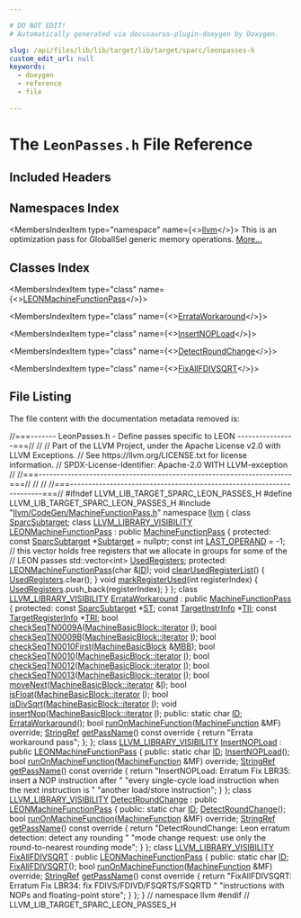 ```yaml
---

# DO NOT EDIT!
# Automatically generated via docusaurus-plugin-doxygen by Doxygen.

slug: /api/files/lib/lib/target/lib/target/sparc/leonpasses-h
custom_edit_url: null
keywords:
  - doxygen
  - reference
  - file

---
```





# The `LeonPasses.h` File Reference

<DoxygenPage pluginConfig={pluginConfig}>



## Included Headers

<IncludesList>
<IncludesListItem
  filePath="llvm/CodeGen/MachineFunctionPass.h"
  permalink="/docs/api/files/include/include/llvm/include/llvm/codegen/machinefunctionpass-h"
  isLocal="true" />
</IncludesList>

## Namespaces Index

<MembersIndex>

<MembersIndexItem
  type="namespace"
  name={<><a href="/docs/api/namespaces/llvm">llvm</a></>}>
This is an optimization pass for GlobalISel generic memory operations. <a href="/docs/api/namespaces/llvm/#details">More...</a>
</MembersIndexItem>

</MembersIndex>

## Classes Index

<MembersIndex>

<MembersIndexItem
  type="class"
  name={<><a href="/docs/api/classes/llvm/leonmachinefunctionpass">LEONMachineFunctionPass</a></>}>
</MembersIndexItem>

<MembersIndexItem
  type="class"
  name={<><a href="/docs/api/classes/llvm/errataworkaround">ErrataWorkaround</a></>}>
</MembersIndexItem>

<MembersIndexItem
  type="class"
  name={<><a href="/docs/api/classes/llvm/insertnopload">InsertNOPLoad</a></>}>
</MembersIndexItem>

<MembersIndexItem
  type="class"
  name={<><a href="/docs/api/classes/llvm/detectroundchange">DetectRoundChange</a></>}>
</MembersIndexItem>

<MembersIndexItem
  type="class"
  name={<><a href="/docs/api/classes/llvm/fixallfdivsqrt">FixAllFDIVSQRT</a></>}>
</MembersIndexItem>

</MembersIndex>


## File Listing

The file content with the documentation metadata removed is:

<ProgramListing>

<Link id="l00001" /><CodeLine lineNumber="1"><span class="doxyHighlightComment">//===------- LeonPasses.h - Define passes specific to LEON ----------------===//</span></CodeLine>
<Link id="l00002" /><CodeLine lineNumber="2"><span class="doxyHighlightComment">//</span></CodeLine>
<Link id="l00003" /><CodeLine lineNumber="3"><span class="doxyHighlightComment">// Part of the LLVM Project, under the Apache License v2.0 with LLVM Exceptions.</span></CodeLine>
<Link id="l00004" /><CodeLine lineNumber="4"><span class="doxyHighlightComment">// See https://llvm.org/LICENSE.txt for license information.</span></CodeLine>
<Link id="l00005" /><CodeLine lineNumber="5"><span class="doxyHighlightComment">// SPDX-License-Identifier: Apache-2.0 WITH LLVM-exception</span></CodeLine>
<Link id="l00006" /><CodeLine lineNumber="6"><span class="doxyHighlightComment">//</span></CodeLine>
<Link id="l00007" /><CodeLine lineNumber="7"><span class="doxyHighlightComment">//===----------------------------------------------------------------------===//</span></CodeLine>
<Link id="l00008" /><CodeLine lineNumber="8"><span class="doxyHighlightComment">//</span></CodeLine>
<Link id="l00009" /><CodeLine lineNumber="9"><span class="doxyHighlightComment">//</span></CodeLine>
<Link id="l00010" /><CodeLine lineNumber="10"><span class="doxyHighlightComment">//===----------------------------------------------------------------------===//</span></CodeLine>
<Link id="l00011" /><CodeLine lineNumber="11"></CodeLine>
<Link id="l00012" /><CodeLine lineNumber="12"><span class="doxyHighlightPreprocessor">#ifndef LLVM&#95;LIB&#95;TARGET&#95;SPARC&#95;LEON&#95;PASSES&#95;H</span></CodeLine>
<Link id="l00013" /><CodeLine lineNumber="13"><span class="doxyHighlightPreprocessor">#define LLVM&#95;LIB&#95;TARGET&#95;SPARC&#95;LEON&#95;PASSES&#95;H</span></CodeLine>
<Link id="l00014" /><CodeLine lineNumber="14"></CodeLine>
<Link id="l00015" /><CodeLine lineNumber="15"><span class="doxyHighlightPreprocessor">#include &quot;<a href="/docs/api/files/include/include/llvm/include/llvm/codegen/machinefunctionpass-h">llvm/CodeGen/MachineFunctionPass.h</a>&quot;</span></CodeLine>
<Link id="l00016" /><CodeLine lineNumber="16"></CodeLine>
<Link id="l00017" /><CodeLine lineNumber="17"><span class="doxyHighlightKeyword">namespace </span><span class="doxyHighlight"><a href="/docs/api/namespaces/llvm">llvm</a> &#123;</span></CodeLine>
<Link id="l00018" /><CodeLine lineNumber="18"><span class="doxyHighlightKeyword">class </span><span class="doxyHighlight"><a href="/docs/api/classes/llvm/sparcsubtarget">SparcSubtarget</a>;</span></CodeLine>
<Link id="l00019" /><CodeLine lineNumber="19"></CodeLine>
<Link id="l00020" /><CodeLine lineNumber="20" lineLink="/docs/api/classes/llvm/leonmachinefunctionpass"><span class="doxyHighlightKeyword">class </span><span class="doxyHighlight"><a href="/docs/api/files/include/include/llvm/include/llvm/support/compiler-h/#a662e21bcce5c9c71b6cc511fa04f900f">LLVM&#95;LIBRARY&#95;VISIBILITY</a> <a href="/docs/api/classes/llvm/leonmachinefunctionpass/#a0cb620960343d39cbcd224c88b751063">LEONMachineFunctionPass</a></span></CodeLine>
<Link id="l00021" /><CodeLine lineNumber="21"><span class="doxyHighlight">    : </span><span class="doxyHighlightKeyword">public</span><span class="doxyHighlight"> <a href="/docs/api/classes/llvm/machinefunctionpass/#a29c81d2386f4a727c6d33413807530c8">MachineFunctionPass</a> &#123;</span></CodeLine>
<Link id="l00022" /><CodeLine lineNumber="22"><span class="doxyHighlightKeyword">protected</span><span class="doxyHighlight">:</span></CodeLine>
<Link id="l00023" /><CodeLine lineNumber="23" lineLink="/docs/api/classes/llvm/leonmachinefunctionpass/#a2012a7a7d3345330d14a62ce408ff2a6"><span class="doxyHighlight">  </span><span class="doxyHighlightKeyword">const</span><span class="doxyHighlight"> <a href="/docs/api/classes/llvm/sparcsubtarget">SparcSubtarget</a> &#42;<a href="/docs/api/classes/llvm/leonmachinefunctionpass/#a2012a7a7d3345330d14a62ce408ff2a6">Subtarget</a> = </span><span class="doxyHighlightKeyword">nullptr</span><span class="doxyHighlight">;</span></CodeLine>
<Link id="l00024" /><CodeLine lineNumber="24" lineLink="/docs/api/classes/llvm/leonmachinefunctionpass/#a2938d510eaa87e13c115f18c3b1bb3c3"><span class="doxyHighlight">  </span><span class="doxyHighlightKeyword">const</span><span class="doxyHighlight"> </span><span class="doxyHighlightKeywordType">int</span><span class="doxyHighlight"> <a href="/docs/api/classes/llvm/leonmachinefunctionpass/#a2938d510eaa87e13c115f18c3b1bb3c3">LAST&#95;OPERAND</a> = -1;</span></CodeLine>
<Link id="l00025" /><CodeLine lineNumber="25"></CodeLine>
<Link id="l00026" /><CodeLine lineNumber="26"><span class="doxyHighlight">  </span><span class="doxyHighlightComment">// this vector holds free registers that we allocate in groups for some of the</span></CodeLine>
<Link id="l00027" /><CodeLine lineNumber="27"><span class="doxyHighlight">  </span><span class="doxyHighlightComment">// LEON passes</span></CodeLine>
<Link id="l00028" /><CodeLine lineNumber="28" lineLink="/docs/api/classes/llvm/leonmachinefunctionpass/#a9b46370841022b4752490914d2f3a339"><span class="doxyHighlight">  std::vector&lt;int&gt; <a href="/docs/api/classes/llvm/leonmachinefunctionpass/#a9b46370841022b4752490914d2f3a339">UsedRegisters</a>;</span></CodeLine>
<Link id="l00029" /><CodeLine lineNumber="29"></CodeLine>
<Link id="l00030" /><CodeLine lineNumber="30"><span class="doxyHighlightKeyword">protected</span><span class="doxyHighlight">:</span></CodeLine>
<Link id="l00031" /><CodeLine lineNumber="31"><span class="doxyHighlight">  <a href="/docs/api/classes/llvm/leonmachinefunctionpass/#a0cb620960343d39cbcd224c88b751063">LEONMachineFunctionPass</a>(</span><span class="doxyHighlightKeywordType">char</span><span class="doxyHighlight"> &amp;<a href="/docs/api/namespaces/llvm/callingconv/#abdf8cf606905c10634e831390981b0ed">ID</a>);</span></CodeLine>
<Link id="l00032" /><CodeLine lineNumber="32"></CodeLine>
<Link id="l00033" /><CodeLine lineNumber="33" lineLink="/docs/api/classes/llvm/leonmachinefunctionpass/#a84d1253595804f24e31a37e515e4ce0f"><span class="doxyHighlight">  </span><span class="doxyHighlightKeywordType">void</span><span class="doxyHighlight"> <a href="/docs/api/classes/llvm/leonmachinefunctionpass/#a84d1253595804f24e31a37e515e4ce0f">clearUsedRegisterList</a>() &#123; <a href="/docs/api/classes/llvm/leonmachinefunctionpass/#a9b46370841022b4752490914d2f3a339">UsedRegisters</a>.clear(); &#125;</span></CodeLine>
<Link id="l00034" /><CodeLine lineNumber="34"></CodeLine>
<Link id="l00035" /><CodeLine lineNumber="35" lineLink="/docs/api/classes/llvm/leonmachinefunctionpass/#a7dd47a9f8d9cd8980cf243066171a7c8"><span class="doxyHighlight">  </span><span class="doxyHighlightKeywordType">void</span><span class="doxyHighlight"> <a href="/docs/api/classes/llvm/leonmachinefunctionpass/#a7dd47a9f8d9cd8980cf243066171a7c8">markRegisterUsed</a>(</span><span class="doxyHighlightKeywordType">int</span><span class="doxyHighlight"> registerIndex) &#123;</span></CodeLine>
<Link id="l00036" /><CodeLine lineNumber="36"><span class="doxyHighlight">    <a href="/docs/api/classes/llvm/leonmachinefunctionpass/#a9b46370841022b4752490914d2f3a339">UsedRegisters</a>.push&#95;back(registerIndex);</span></CodeLine>
<Link id="l00037" /><CodeLine lineNumber="37"><span class="doxyHighlight">  &#125;</span></CodeLine>
<Link id="l00038" /><CodeLine lineNumber="38"><span class="doxyHighlight">&#125;;</span></CodeLine>
<Link id="l00039" /><CodeLine lineNumber="39"></CodeLine>
<Link id="l00040" /><CodeLine lineNumber="40" lineLink="/docs/api/classes/llvm/errataworkaround"><span class="doxyHighlightKeyword">class </span><span class="doxyHighlight"><a href="/docs/api/files/include/include/llvm/include/llvm/support/compiler-h/#a662e21bcce5c9c71b6cc511fa04f900f">LLVM&#95;LIBRARY&#95;VISIBILITY</a> <a href="/docs/api/classes/llvm/errataworkaround/#a2908eea7212c17ca4b6c800950454830">ErrataWorkaround</a> : </span><span class="doxyHighlightKeyword">public</span><span class="doxyHighlight"> <a href="/docs/api/classes/llvm/machinefunctionpass/#a29c81d2386f4a727c6d33413807530c8">MachineFunctionPass</a> &#123;</span></CodeLine>
<Link id="l00041" /><CodeLine lineNumber="41"><span class="doxyHighlightKeyword">protected</span><span class="doxyHighlight">:</span></CodeLine>
<Link id="l00042" /><CodeLine lineNumber="42" lineLink="/docs/api/classes/llvm/errataworkaround/#a66a2d01629c4c642a3291a213779697c"><span class="doxyHighlight">  </span><span class="doxyHighlightKeyword">const</span><span class="doxyHighlight"> <a href="/docs/api/classes/llvm/sparcsubtarget">SparcSubtarget</a> &#42;<a href="/docs/api/classes/llvm/errataworkaround/#a66a2d01629c4c642a3291a213779697c">ST</a>;</span></CodeLine>
<Link id="l00043" /><CodeLine lineNumber="43" lineLink="/docs/api/classes/llvm/errataworkaround/#aa8bb3ad34689e6e1d466f9b53efeb414"><span class="doxyHighlight">  </span><span class="doxyHighlightKeyword">const</span><span class="doxyHighlight"> <a href="/docs/api/classes/llvm/targetinstrinfo">TargetInstrInfo</a> &#42;<a href="/docs/api/classes/llvm/errataworkaround/#aa8bb3ad34689e6e1d466f9b53efeb414">TII</a>;</span></CodeLine>
<Link id="l00044" /><CodeLine lineNumber="44" lineLink="/docs/api/classes/llvm/errataworkaround/#aebf23f17abe8eb6870c9c736b236e48b"><span class="doxyHighlight">  </span><span class="doxyHighlightKeyword">const</span><span class="doxyHighlight"> <a href="/docs/api/classes/llvm/targetregisterinfo">TargetRegisterInfo</a> &#42;<a href="/docs/api/classes/llvm/errataworkaround/#aebf23f17abe8eb6870c9c736b236e48b">TRI</a>;</span></CodeLine>
<Link id="l00045" /><CodeLine lineNumber="45"></CodeLine>
<Link id="l00046" /><CodeLine lineNumber="46"><span class="doxyHighlight">  </span><span class="doxyHighlightKeywordType">bool</span><span class="doxyHighlight"> <a href="/docs/api/classes/llvm/errataworkaround/#a05e62770db6a3675506a910c798f80d0">checkSeqTN0009A</a>(<a href="/docs/api/classes/llvm/machinebasicblock/#ae34c996b58df9b9ce6695a0c8b70c533">MachineBasicBlock::iterator</a> <a href="/docs/api/files/lib/lib/support/md5-cpp/#ac0eafdc9ee161b71e7af98af736952fd">I</a>);</span></CodeLine>
<Link id="l00047" /><CodeLine lineNumber="47"><span class="doxyHighlight">  </span><span class="doxyHighlightKeywordType">bool</span><span class="doxyHighlight"> <a href="/docs/api/classes/llvm/errataworkaround/#aa71e2734650c780bb839f0c283affecc">checkSeqTN0009B</a>(<a href="/docs/api/classes/llvm/machinebasicblock/#ae34c996b58df9b9ce6695a0c8b70c533">MachineBasicBlock::iterator</a> <a href="/docs/api/files/lib/lib/support/md5-cpp/#ac0eafdc9ee161b71e7af98af736952fd">I</a>);</span></CodeLine>
<Link id="l00048" /><CodeLine lineNumber="48"><span class="doxyHighlight">  </span><span class="doxyHighlightKeywordType">bool</span><span class="doxyHighlight"> <a href="/docs/api/classes/llvm/errataworkaround/#a314af006499e848836367f2e019009c8">checkSeqTN0010First</a>(<a href="/docs/api/classes/llvm/machinebasicblock">MachineBasicBlock</a> &amp;<a href="/docs/api/files/lib/lib/target/lib/target/arm/armslshardening-cpp/#a5958512eae2979bd2eb383977996a600">MBB</a>);</span></CodeLine>
<Link id="l00049" /><CodeLine lineNumber="49"><span class="doxyHighlight">  </span><span class="doxyHighlightKeywordType">bool</span><span class="doxyHighlight"> <a href="/docs/api/classes/llvm/errataworkaround/#a9ca7d3c709feb89bb21527a0b439c6ad">checkSeqTN0010</a>(<a href="/docs/api/classes/llvm/machinebasicblock/#ae34c996b58df9b9ce6695a0c8b70c533">MachineBasicBlock::iterator</a> <a href="/docs/api/files/lib/lib/support/md5-cpp/#ac0eafdc9ee161b71e7af98af736952fd">I</a>);</span></CodeLine>
<Link id="l00050" /><CodeLine lineNumber="50"><span class="doxyHighlight">  </span><span class="doxyHighlightKeywordType">bool</span><span class="doxyHighlight"> <a href="/docs/api/classes/llvm/errataworkaround/#a97e744d4954c2bbf1ebf01f00ff11b42">checkSeqTN0012</a>(<a href="/docs/api/classes/llvm/machinebasicblock/#ae34c996b58df9b9ce6695a0c8b70c533">MachineBasicBlock::iterator</a> <a href="/docs/api/files/lib/lib/support/md5-cpp/#ac0eafdc9ee161b71e7af98af736952fd">I</a>);</span></CodeLine>
<Link id="l00051" /><CodeLine lineNumber="51"><span class="doxyHighlight">  </span><span class="doxyHighlightKeywordType">bool</span><span class="doxyHighlight"> <a href="/docs/api/classes/llvm/errataworkaround/#a0f8cf9161e0574d4b2a6cdc426c77f8b">checkSeqTN0013</a>(<a href="/docs/api/classes/llvm/machinebasicblock/#ae34c996b58df9b9ce6695a0c8b70c533">MachineBasicBlock::iterator</a> <a href="/docs/api/files/lib/lib/support/md5-cpp/#ac0eafdc9ee161b71e7af98af736952fd">I</a>);</span></CodeLine>
<Link id="l00052" /><CodeLine lineNumber="52"></CodeLine>
<Link id="l00053" /><CodeLine lineNumber="53" lineLink="/docs/api/classes/llvm/errataworkaround/#a58a823149834fff3beef75c63118bf4f"><span class="doxyHighlight">  </span><span class="doxyHighlightKeywordType">bool</span><span class="doxyHighlight"> <a href="/docs/api/classes/llvm/errataworkaround/#a58a823149834fff3beef75c63118bf4f">moveNext</a>(<a href="/docs/api/classes/llvm/machinebasicblock/#ae34c996b58df9b9ce6695a0c8b70c533">MachineBasicBlock::iterator</a> &amp;<a href="/docs/api/files/lib/lib/support/md5-cpp/#ac0eafdc9ee161b71e7af98af736952fd">I</a>);</span></CodeLine>
<Link id="l00054" /><CodeLine lineNumber="54"><span class="doxyHighlight">  </span><span class="doxyHighlightKeywordType">bool</span><span class="doxyHighlight"> <a href="/docs/api/classes/llvm/errataworkaround/#ac8738858a999b4637a7b240e352fdcbd">isFloat</a>(<a href="/docs/api/classes/llvm/machinebasicblock/#ae34c996b58df9b9ce6695a0c8b70c533">MachineBasicBlock::iterator</a> <a href="/docs/api/files/lib/lib/support/md5-cpp/#ac0eafdc9ee161b71e7af98af736952fd">I</a>);</span></CodeLine>
<Link id="l00055" /><CodeLine lineNumber="55"><span class="doxyHighlight">  </span><span class="doxyHighlightKeywordType">bool</span><span class="doxyHighlight"> <a href="/docs/api/classes/llvm/errataworkaround/#ac03a1a4dea948842747cf89a23ba924e">isDivSqrt</a>(<a href="/docs/api/classes/llvm/machinebasicblock/#ae34c996b58df9b9ce6695a0c8b70c533">MachineBasicBlock::iterator</a> <a href="/docs/api/files/lib/lib/support/md5-cpp/#ac0eafdc9ee161b71e7af98af736952fd">I</a>);</span></CodeLine>
<Link id="l00056" /><CodeLine lineNumber="56"><span class="doxyHighlight">  </span><span class="doxyHighlightKeywordType">void</span><span class="doxyHighlight"> <a href="/docs/api/classes/llvm/errataworkaround/#af3fce5469fc01e656a21b18e289958a9">insertNop</a>(<a href="/docs/api/classes/llvm/machinebasicblock/#ae34c996b58df9b9ce6695a0c8b70c533">MachineBasicBlock::iterator</a> <a href="/docs/api/files/lib/lib/support/md5-cpp/#ac0eafdc9ee161b71e7af98af736952fd">I</a>);</span></CodeLine>
<Link id="l00057" /><CodeLine lineNumber="57"></CodeLine>
<Link id="l00058" /><CodeLine lineNumber="58"><span class="doxyHighlightKeyword">public</span><span class="doxyHighlight">:</span></CodeLine>
<Link id="l00059" /><CodeLine lineNumber="59" lineLink="/docs/api/classes/llvm/errataworkaround/#add0210f21897610173982bb4b9cc64ba"><span class="doxyHighlight">  </span><span class="doxyHighlightKeyword">static</span><span class="doxyHighlight"> </span><span class="doxyHighlightKeywordType">char</span><span class="doxyHighlight"> <a href="/docs/api/classes/llvm/errataworkaround/#add0210f21897610173982bb4b9cc64ba">ID</a>;</span></CodeLine>
<Link id="l00060" /><CodeLine lineNumber="60"></CodeLine>
<Link id="l00061" /><CodeLine lineNumber="61"><span class="doxyHighlight">  <a href="/docs/api/classes/llvm/errataworkaround/#a2908eea7212c17ca4b6c800950454830">ErrataWorkaround</a>();</span></CodeLine>
<Link id="l00062" /><CodeLine lineNumber="62"><span class="doxyHighlight">  </span><span class="doxyHighlightKeywordType">bool</span><span class="doxyHighlight"> <a href="/docs/api/classes/llvm/errataworkaround/#aca9eaedd88097ce418a1a95e3b39493b">runOnMachineFunction</a>(<a href="/docs/api/classes/llvm/machinefunction">MachineFunction</a> &amp;MF) </span><span class="doxyHighlightKeyword">override</span><span class="doxyHighlight">;</span></CodeLine>
<Link id="l00063" /><CodeLine lineNumber="63"></CodeLine>
<Link id="l00064" /><CodeLine lineNumber="64" lineLink="/docs/api/classes/llvm/errataworkaround/#af4b0abc9f3e17480b6d137b54546e674"><span class="doxyHighlight">  <a href="/docs/api/classes/llvm/stringref">StringRef</a> <a href="/docs/api/classes/llvm/errataworkaround/#af4b0abc9f3e17480b6d137b54546e674">getPassName</a>()</span><span class="doxyHighlightKeyword"> const override </span><span class="doxyHighlight">&#123; </span><span class="doxyHighlightKeywordFlow">return</span><span class="doxyHighlight"> </span><span class="doxyHighlightStringLiteral">&quot;Errata workaround pass&quot;</span><span class="doxyHighlight">; &#125;;</span></CodeLine>
<Link id="l00065" /><CodeLine lineNumber="65"><span class="doxyHighlight">&#125;;</span></CodeLine>
<Link id="l00066" /><CodeLine lineNumber="66"></CodeLine>
<Link id="l00067" /><CodeLine lineNumber="67" lineLink="/docs/api/classes/llvm/insertnopload"><span class="doxyHighlightKeyword">class </span><span class="doxyHighlight"><a href="/docs/api/files/include/include/llvm/include/llvm/support/compiler-h/#a662e21bcce5c9c71b6cc511fa04f900f">LLVM&#95;LIBRARY&#95;VISIBILITY</a> <a href="/docs/api/classes/llvm/insertnopload/#a805dbe2c3d21d68b5339c24ac41d01b2">InsertNOPLoad</a> : </span><span class="doxyHighlightKeyword">public</span><span class="doxyHighlight"> <a href="/docs/api/classes/llvm/leonmachinefunctionpass/#a0cb620960343d39cbcd224c88b751063">LEONMachineFunctionPass</a> &#123;</span></CodeLine>
<Link id="l00068" /><CodeLine lineNumber="68"><span class="doxyHighlightKeyword">public</span><span class="doxyHighlight">:</span></CodeLine>
<Link id="l00069" /><CodeLine lineNumber="69" lineLink="/docs/api/classes/llvm/insertnopload/#adc6627e4d97afbc7023e9767822bd16b"><span class="doxyHighlight">  </span><span class="doxyHighlightKeyword">static</span><span class="doxyHighlight"> </span><span class="doxyHighlightKeywordType">char</span><span class="doxyHighlight"> <a href="/docs/api/classes/llvm/insertnopload/#adc6627e4d97afbc7023e9767822bd16b">ID</a>;</span></CodeLine>
<Link id="l00070" /><CodeLine lineNumber="70"></CodeLine>
<Link id="l00071" /><CodeLine lineNumber="71"><span class="doxyHighlight">  <a href="/docs/api/classes/llvm/insertnopload/#a805dbe2c3d21d68b5339c24ac41d01b2">InsertNOPLoad</a>();</span></CodeLine>
<Link id="l00072" /><CodeLine lineNumber="72"><span class="doxyHighlight">  </span><span class="doxyHighlightKeywordType">bool</span><span class="doxyHighlight"> <a href="/docs/api/classes/llvm/insertnopload/#a161f0ed9487592d33f9a29e1c7084eb4">runOnMachineFunction</a>(<a href="/docs/api/classes/llvm/machinefunction">MachineFunction</a> &amp;MF) </span><span class="doxyHighlightKeyword">override</span><span class="doxyHighlight">;</span></CodeLine>
<Link id="l00073" /><CodeLine lineNumber="73"></CodeLine>
<Link id="l00074" /><CodeLine lineNumber="74" lineLink="/docs/api/classes/llvm/insertnopload/#a131a09d59ce3984188f2a919cc1b159e"><span class="doxyHighlight">  <a href="/docs/api/classes/llvm/stringref">StringRef</a> <a href="/docs/api/classes/llvm/insertnopload/#a131a09d59ce3984188f2a919cc1b159e">getPassName</a>()</span><span class="doxyHighlightKeyword"> const override </span><span class="doxyHighlight">&#123;</span></CodeLine>
<Link id="l00075" /><CodeLine lineNumber="75"><span class="doxyHighlight">    </span><span class="doxyHighlightKeywordFlow">return</span><span class="doxyHighlight"> </span><span class="doxyHighlightStringLiteral">&quot;InsertNOPLoad: Erratum Fix LBR35: insert a NOP instruction after &quot;</span></CodeLine>
<Link id="l00076" /><CodeLine lineNumber="76"><span class="doxyHighlight">           </span><span class="doxyHighlightStringLiteral">&quot;every single-cycle load instruction when the next instruction is &quot;</span></CodeLine>
<Link id="l00077" /><CodeLine lineNumber="77"><span class="doxyHighlight">           </span><span class="doxyHighlightStringLiteral">&quot;another load/store instruction&quot;</span><span class="doxyHighlight">;</span></CodeLine>
<Link id="l00078" /><CodeLine lineNumber="78"><span class="doxyHighlight">  &#125;</span></CodeLine>
<Link id="l00079" /><CodeLine lineNumber="79"><span class="doxyHighlight">&#125;;</span></CodeLine>
<Link id="l00080" /><CodeLine lineNumber="80"></CodeLine>
<Link id="l00081" /><CodeLine lineNumber="81" lineLink="/docs/api/classes/llvm/detectroundchange"><span class="doxyHighlightKeyword">class </span><span class="doxyHighlight"><a href="/docs/api/files/include/include/llvm/include/llvm/support/compiler-h/#a662e21bcce5c9c71b6cc511fa04f900f">LLVM&#95;LIBRARY&#95;VISIBILITY</a> <a href="/docs/api/classes/llvm/detectroundchange/#a37c0e82772a83dbbcf65c3b44bad3901">DetectRoundChange</a></span></CodeLine>
<Link id="l00082" /><CodeLine lineNumber="82"><span class="doxyHighlight">    : </span><span class="doxyHighlightKeyword">public</span><span class="doxyHighlight"> <a href="/docs/api/classes/llvm/leonmachinefunctionpass/#a0cb620960343d39cbcd224c88b751063">LEONMachineFunctionPass</a> &#123;</span></CodeLine>
<Link id="l00083" /><CodeLine lineNumber="83"><span class="doxyHighlightKeyword">public</span><span class="doxyHighlight">:</span></CodeLine>
<Link id="l00084" /><CodeLine lineNumber="84" lineLink="/docs/api/classes/llvm/detectroundchange/#ad8dc0f126731b862d84d05c20a09a7ac"><span class="doxyHighlight">  </span><span class="doxyHighlightKeyword">static</span><span class="doxyHighlight"> </span><span class="doxyHighlightKeywordType">char</span><span class="doxyHighlight"> <a href="/docs/api/classes/llvm/detectroundchange/#ad8dc0f126731b862d84d05c20a09a7ac">ID</a>;</span></CodeLine>
<Link id="l00085" /><CodeLine lineNumber="85"></CodeLine>
<Link id="l00086" /><CodeLine lineNumber="86"><span class="doxyHighlight">  <a href="/docs/api/classes/llvm/detectroundchange/#a37c0e82772a83dbbcf65c3b44bad3901">DetectRoundChange</a>();</span></CodeLine>
<Link id="l00087" /><CodeLine lineNumber="87"><span class="doxyHighlight">  </span><span class="doxyHighlightKeywordType">bool</span><span class="doxyHighlight"> <a href="/docs/api/classes/llvm/detectroundchange/#a23677a404e91b3491d158fb8b0ea3f49">runOnMachineFunction</a>(<a href="/docs/api/classes/llvm/machinefunction">MachineFunction</a> &amp;MF) </span><span class="doxyHighlightKeyword">override</span><span class="doxyHighlight">;</span></CodeLine>
<Link id="l00088" /><CodeLine lineNumber="88"></CodeLine>
<Link id="l00089" /><CodeLine lineNumber="89" lineLink="/docs/api/classes/llvm/detectroundchange/#afc70f34fe155edd538b3fbff01b5970a"><span class="doxyHighlight">  <a href="/docs/api/classes/llvm/stringref">StringRef</a> <a href="/docs/api/classes/llvm/detectroundchange/#afc70f34fe155edd538b3fbff01b5970a">getPassName</a>()</span><span class="doxyHighlightKeyword"> const override </span><span class="doxyHighlight">&#123;</span></CodeLine>
<Link id="l00090" /><CodeLine lineNumber="90"><span class="doxyHighlight">    </span><span class="doxyHighlightKeywordFlow">return</span><span class="doxyHighlight"> </span><span class="doxyHighlightStringLiteral">&quot;DetectRoundChange: Leon erratum detection: detect any rounding &quot;</span></CodeLine>
<Link id="l00091" /><CodeLine lineNumber="91"><span class="doxyHighlight">           </span><span class="doxyHighlightStringLiteral">&quot;mode change request: use only the round-to-nearest rounding mode&quot;</span><span class="doxyHighlight">;</span></CodeLine>
<Link id="l00092" /><CodeLine lineNumber="92"><span class="doxyHighlight">  &#125;</span></CodeLine>
<Link id="l00093" /><CodeLine lineNumber="93"><span class="doxyHighlight">&#125;;</span></CodeLine>
<Link id="l00094" /><CodeLine lineNumber="94"></CodeLine>
<Link id="l00095" /><CodeLine lineNumber="95" lineLink="/docs/api/classes/llvm/fixallfdivsqrt"><span class="doxyHighlightKeyword">class </span><span class="doxyHighlight"><a href="/docs/api/files/include/include/llvm/include/llvm/support/compiler-h/#a662e21bcce5c9c71b6cc511fa04f900f">LLVM&#95;LIBRARY&#95;VISIBILITY</a> <a href="/docs/api/classes/llvm/fixallfdivsqrt/#a61d73168ab07fd1f5674a374971a1ceb">FixAllFDIVSQRT</a> : </span><span class="doxyHighlightKeyword">public</span><span class="doxyHighlight"> <a href="/docs/api/classes/llvm/leonmachinefunctionpass/#a0cb620960343d39cbcd224c88b751063">LEONMachineFunctionPass</a> &#123;</span></CodeLine>
<Link id="l00096" /><CodeLine lineNumber="96"><span class="doxyHighlightKeyword">public</span><span class="doxyHighlight">:</span></CodeLine>
<Link id="l00097" /><CodeLine lineNumber="97" lineLink="/docs/api/classes/llvm/fixallfdivsqrt/#a575393a046882d16e9c650c9928e1117"><span class="doxyHighlight">  </span><span class="doxyHighlightKeyword">static</span><span class="doxyHighlight"> </span><span class="doxyHighlightKeywordType">char</span><span class="doxyHighlight"> <a href="/docs/api/classes/llvm/fixallfdivsqrt/#a575393a046882d16e9c650c9928e1117">ID</a>;</span></CodeLine>
<Link id="l00098" /><CodeLine lineNumber="98"></CodeLine>
<Link id="l00099" /><CodeLine lineNumber="99"><span class="doxyHighlight">  <a href="/docs/api/classes/llvm/fixallfdivsqrt/#a61d73168ab07fd1f5674a374971a1ceb">FixAllFDIVSQRT</a>();</span></CodeLine>
<Link id="l00100" /><CodeLine lineNumber="100"><span class="doxyHighlight">  </span><span class="doxyHighlightKeywordType">bool</span><span class="doxyHighlight"> <a href="/docs/api/classes/llvm/fixallfdivsqrt/#a36f53f053045c04a3a3f4444f2d75d99">runOnMachineFunction</a>(<a href="/docs/api/classes/llvm/machinefunction">MachineFunction</a> &amp;MF) </span><span class="doxyHighlightKeyword">override</span><span class="doxyHighlight">;</span></CodeLine>
<Link id="l00101" /><CodeLine lineNumber="101"></CodeLine>
<Link id="l00102" /><CodeLine lineNumber="102" lineLink="/docs/api/classes/llvm/fixallfdivsqrt/#aa29bd91343f2bdedb2f21e15a0b5ada7"><span class="doxyHighlight">  <a href="/docs/api/classes/llvm/stringref">StringRef</a> <a href="/docs/api/classes/llvm/fixallfdivsqrt/#aa29bd91343f2bdedb2f21e15a0b5ada7">getPassName</a>()</span><span class="doxyHighlightKeyword"> const override </span><span class="doxyHighlight">&#123;</span></CodeLine>
<Link id="l00103" /><CodeLine lineNumber="103"><span class="doxyHighlight">    </span><span class="doxyHighlightKeywordFlow">return</span><span class="doxyHighlight"> </span><span class="doxyHighlightStringLiteral">&quot;FixAllFDIVSQRT: Erratum Fix LBR34: fix FDIVS/FDIVD/FSQRTS/FSQRTD &quot;</span></CodeLine>
<Link id="l00104" /><CodeLine lineNumber="104"><span class="doxyHighlight">           </span><span class="doxyHighlightStringLiteral">&quot;instructions with NOPs and floating-point store&quot;</span><span class="doxyHighlight">;</span></CodeLine>
<Link id="l00105" /><CodeLine lineNumber="105"><span class="doxyHighlight">  &#125;</span></CodeLine>
<Link id="l00106" /><CodeLine lineNumber="106"><span class="doxyHighlight">&#125;;</span></CodeLine>
<Link id="l00107" /><CodeLine lineNumber="107"><span class="doxyHighlight">&#125; </span><span class="doxyHighlightComment">// namespace llvm</span></CodeLine>
<Link id="l00108" /><CodeLine lineNumber="108"></CodeLine>
<Link id="l00109" /><CodeLine lineNumber="109"><span class="doxyHighlightPreprocessor">#endif </span><span class="doxyHighlightComment">// LLVM&#95;LIB&#95;TARGET&#95;SPARC&#95;LEON&#95;PASSES&#95;H</span></CodeLine>

</ProgramListing>


</DoxygenPage>
